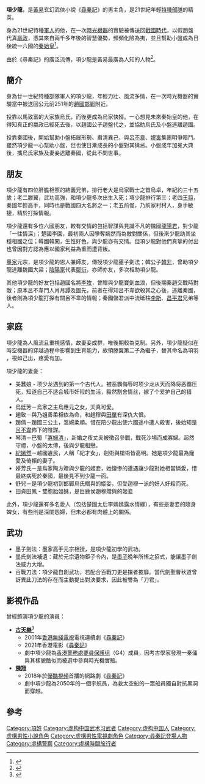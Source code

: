 {{黃易人物
| 姓名       = 項少龍
| 小說       = [[尋秦記|尋秦記]]
| 後期被譽為 = 刀君
| 曾假扮身分 = 馬痴董匡（入趙國）<br>萬端光（入楚國）
| 師父       = [[元宗|元宗]]
| 徒弟       = [[嬴政|趙盤]]
| 家庭       = [[烏卓|烏卓]]（義兄）<br>[[滕翼|滕翼]]（義兄）<br>[[王翦|王翦]]（義弟）<br>[[荊俊|荊俊]]（義弟）<br>[[紀嫣然|紀嫣然]]（妻）<br>[[烏廷芳|烏廷芳]]（妻）<br>[[趙倩_(尋秦記)|趙倩]]（妻）<br>[[趙致|趙致]]（妻）<br>[[琴清|琴清]]（妻）<br>舒兒（妾）<br>婷芳氏（妾）<br>田貞、田鳳（妾）<br>[[項羽|項寶兒]]（養子）
| 武功       = 墨子劍法<br>墨氏劍法補遺<br>百戰刀法
| 兵器       = 墨子木劍<br>飛虹劍<br>飛龍枪<br>血浪劍<br>百戰刀
}}
'''項少龍'''，是[[黃易_(香港)|黃易]]玄幻武俠小說《[[尋秦記|尋秦記]]》的男主角，是21世紀年輕[[特種部隊|特種部隊]]的精英。

身為21世紀特種[[軍人|軍人]]的他，在一次[[時光機器|時光機器]]的實驗被傳送回[[戰國時代|戰國時代]]，以假趙盤代真[[嬴政|嬴政]]，憑其來自兩千多年後的智慧優勢，頻頻化險為夷，並且幫助小盤成為日後統一六國的[[秦始皇|秦始皇]]<ref>{{cite news|title=焚书坑儒跟项少龙无关系 戏说历史剧让老师无奈|url=http://news.sohu.com/20081015/n260034825.shtml|accessdate=2013-12-01|newspaper=搜狐網}}</ref>。

由於《尋秦記》的廣泛流傳，項少龍是黃易最廣為人知的人物<ref>{{cite news|title=历史上真有项少龙这个人物吗？他的历史原型是谁？|url=http://g.youth.cn/z/201207/t20120726_2290148.htm|accessdate=2013-12-01|newspaper=中國青年網}}</ref>。

== 簡介 ==
身為廿一世紀特種部隊軍人的項少龍，年輕力壯、風流多情，在一次時光機器的實驗當中被送回公元前251年的[[趙國|趙國]][[邯鄲|邯鄲]]附近。

投靠以馬致富的大家族烏氏，而後更成為烏家快婿。一心想見未來秦始皇的他，在得知真正的嬴政已經死去後，以趙國公子趙盤代之，並協助烏氏及小盤逃離趙國。

投靠秦國後，開始幫助小盤拓展形勢、肅清異己，與[[呂不韋|呂不韋]]、[[嫪毐|嫪毐]]集團明爭暗鬥。雖然項少龍一心幫助小盤，但也使日漸成長的小盤對其猜忌。小盤成年加冕大典後，攜烏氏家族及妻妾逃離秦國，從此不問世事。

== 朋友 ==
項少龍有四位肝膽相照的結義兄弟，排行老大是烏家戰士之首烏卓，年紀約三十五歲；老二滕翼，武功高強，和項少龍多次出生入死；項少龍排行第三；老四[[王翦|王翦]]，秦國年輕高手，同時也是戰國四大名將之一；老五荊俊，乃荊家村村人，身手敏捷，精於打探情報。

項少龍還有多位六國朋友，較有交情的包括智謀與見識不凡的魏國[[龍陽君|龍陽君]]，對少龍「一往情深」；楚國李園，最初兩人因爭奪嫣然而為敵對關係，但後來少龍助其坐穩相國之位；韓國韓闖，生性好色，與少龍亦有交情。但項少龍對他們真摯的付出也曾因對方認為應以國家利益為重而遭背叛。

[[墨家|墨家]]元宗，是項少龍的恩人兼師友，傳授項少龍墨子劍法；韓公子[[韓非|韓非]]，曾助項少龍逃離魏國大梁；[[陰陽家|陰陽家]]代表[[鄒衍|鄒衍]]，亦師亦友，多次相助項少龍。

其他項少龍的好友包括趙國名將[[李牧|李牧]]，曾贈與少龍寶劍血浪，但後期秦趙交戰時對敵；原本呂不韋門人肖月譚及圖先，前者在得知呂不韋欲殺其之心後，逃離秦國，後者則為項少龍打探有關呂不韋的情報；秦國儲君派中流砥柱[[李斯|李斯]]、[[昌平君|昌平君]]兄弟等人。

== 家庭 ==
項少龍為人風流且重視感情，故妻妾成群，唯後期較為克制。另外，項少龍疑似在時空機器的穿越過程中影響到生育能力，故領滕翼第二子為繼子，替其命名為項羽
，視如己出，疼愛有加。

項少龍的妻妾：
* 美蠶娘 - 项少龙遇到的第一个古代人。被恶霸侮辱时项少龙从天而降将恶霸压死，知道自己不适合城市奸险的生活，毅然割舍情丝，嫁了个爱护自己的猎人。
* 烏廷芳－烏家之主烏應元之女，天真可愛。
* 趙致－與乃姐善柔相依為命，和趙穆與[[田單|田單]]有深仇大恨。
* 趙倩－趙國三公主，溫婉柔順。惜在陪少龍出使六國途中遭人殺害，後始知是[[呂不韋|呂不韋]]佈下的陰謀。
* 琴清－巴蜀「[[巴寡婦清|寡婦清]]」，新婚之夜丈夫被徵召參戰，戰死沙場而成寡婦。超然守禮，小盤的太傅，後與少龍相戀。
* [[紀嫣然|紀嫣然]]－越國遺民，人稱「紀才女」，劍術與槍術皆高明。她是項少龍最為寵愛及倚賴的妻子。
* 婷芳氏－是烏家陶方贈與少龍的姬妾，她悽慘的遭遇讓少龍對她相當憐愛，惜最終病死於秦國，最後見不到少龍一面。
* 舒兒－是項少龍初到邯鄲烏氏贈與的姬妾，但受趙穆一派的奸人奸殺而死。
* 田貞田鳳 - 雙胞胎姐妹，是巨鹿侯趙穆贈與的姬妾
此外，項少龍還有多名愛人（包括楚國太后李嫣嫣露水情緣），有些是妻妾的隨身婢女，有些則是深閨怨婦，但未必都有肉體上的關係。

== 武功 ==
* 墨子劍法：墨家高手元宗相授，是項少龍初學的武功。
* 墨氏劍法補遺：藏於元宗遺物鉅子令內，是[[墨子|墨子]]晚年所悟之招式，能讓墨子劍法威力大增。
* 百戰刀法：項少龍自創武功，若配合百戰刀更是擋者披靡。當代劍聖曹秋道曾訝異此刀法的存在而主動提出對決要求，因此被譽為「刀君」。

==影視作品==
曾經飾演項少龍的演員：
* '''[[古天樂|古天樂]]'''<ref>{{cite news|title=古天乐：演项少龙，不开心|url=http://news.cnhubei.com/ctdsb/ctdsbsgk/ctdsb34/200809/t425033.shtml|accessdate=2013-12-01|newspaper=荆楚网}}</ref>
** 2001年[[無綫電視|香港無綫電視]]電視連續劇《[[尋秦記_(電視劇)|尋秦記]]》
** 2021年香港電影《[[尋秦記_(電影)|尋秦記]]》
** 劇中項少龍為[[香港警務處|香港警務處]][[要員保護组|要員保護组]]（G4）成員，因考古學家發現一秦俑與其樣貌酷似而被選中參與時光機實驗。
* '''[[陳翔|陳翔]]'''
** 2018年於[[優酷視頻|優酷視頻]]首播的網路劇《[[寻秦记_(网络剧)|尋秦記]]》
** 劇中項少龍為2050年的一個宇航員，為救太空船的一眾船員獨自對抗黑洞而穿越。

== 參考 ==
{{Reflist}}

{{尋秦記}}
{{黃易作品}}

[[Category:項姓|Category:項姓]]
[[Category:虚构中国武术习武者|Category:虚构中国武术习武者]]
[[Category:虚构中国人|Category:虚构中国人]]
[[Category:虛構男性小說角色|Category:虛構男性小說角色]]
[[Category:虛構男性電視劇角色|Category:虛構男性電視劇角色]]
[[Category:尋秦記登場人物|Category:尋秦記登場人物]]
[[Category:虛構警察|Category:虛構警察]]
[[Category:虛構時間旅行者|Category:虛構時間旅行者]]